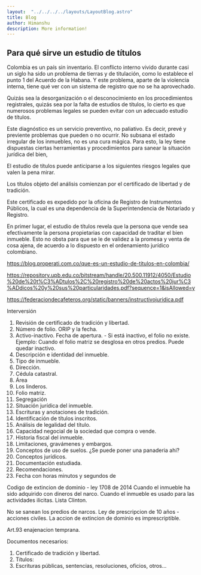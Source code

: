 ```yaml
---
layout:  "../../../../layouts/LayoutBlog.astro"
title: Blog
author: Himanshu
description: More information!
---
```

## Para qué sirve un estudio de títulos
Colombia es un país sin inventario. El conflicto interno vivido durante casi un siglo ha sido un problema de tierras y de titulación, como lo establece el punto 1 del Acuerdo de la Habana. Y este problema, aparte de la violencia interna, tiene qué ver con un sistema de registro que no se ha aprovechado.

Quizás sea la desorganización o el desconocimiento en los procedimientos registrales, quizás sea por la falta de estudios de títulos, lo cierto es que numerosos problemas legales se pueden evitar con un adecuado estudio de títulos.

Este diagnóstico es un servicio preventivo, no paliativo. Es decir, prevé y previente problemas que pueden o no ocurrir. No subsana el estado irregular de los inmuebles, no es una cura mágica. Para esto, la ley tiene dispuestas ciertas herramientas y procedimientos para sanear la situación jurídica del bien,

El estudio de títulos puede anticiparse a los siguientes riesgos legales que valen la pena mirar.

Los títulos objeto del análisis comienzan por el certificado de libertad y de tradición.

Este certificado es expedido por la oficina de Registro de Instrumentos Públicos, la cual es una dependencia de la Superintendencia de Notariado y Registro.

En primer lugar, el estudio de títulos revela que la persona que vende sea efectivamente la persona propietarias con capacidad de traditar el bien inmueble. Esto no obsta para que se le de validez a la promesa y venta de cosa ajena, de acuerdo a lo dispuesto en el ordenamiento jurídico colombiano.


https://blog.properati.com.co/que-es-un-estudio-de-titulos-en-colombia/



https://repository.upb.edu.co/bitstream/handle/20.500.11912/4050/Estudio%20de%20t%C3%ADtulos%2C%20registro%20de%20actos%20jur%C3%ADdicos%20y%20sus%20particularidades.pdf?sequence=1&isAllowed=y

https://federaciondecafeteros.org/static/banners/instructivojuridica.pdf




Interversión


1. Revisión de certificado de tradición y libertad.
2. Número de folio. ORIP y la fecha.
3. Activo-inactivo. Fecha de apertura. - Si está inactivo, el folio no existe. Ejemplo: Cuando el folio matriz se desglosa en otros predios. Puede quedar inactivo.
4. Descripción e identidad del inmueble.
5. Tipo de inmueble.
6. Dirección.
7. Cédula catastral.
8. Área
9. Los linderos.
10. Folio matriz.
11. Segregación
12. Situación jurídica del inmueble.
13. Escrituras y anotaciones de tradición.
14. Identificación de títulos inscritos.
15. Análisis de legalidad del título.
16. Capacidad negocial de la sociedad que compra o vende.
17. Historia fiscal del inmueble.
18. Limitaciones, gravámenes y embargos.
19. Conceptos de uso de suelos. ¿Se puede poner una panaderia ahi?
20. Conceptos jurídicos.
21. Documentación estudiada.
22. Recomendaciones.
23. Fecha con horas minutos y segundos de 

Codigo de extincion de dominio - ley 1708 de 2014
Cuando el inmueble ha sido adquirido con dineros del narco.
Cuando el inmueble es usado para las actividades ilicitas.
Lista Clinton.

No se sanean los predios de narcos.
Ley de prescripcion de 10 años - acciones civiles.
La accion de extincion de dominio es imprescriptible.

Art.93 enajenacion temprana.


Documentos necesarios:
1. Certificado de tradición y libertad.
2. Títulos:
3. Escrituras públicas, sentencias, resoluciones, oficios, otros...